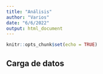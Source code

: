 ```yaml
---
title: "Análisis"
author: "Varios"
date: "6/6/2022"
output: html_document
---
```


```r
knitr::opts_chunk$set(echo = TRUE)
```

## Carga de datos

```r

```

